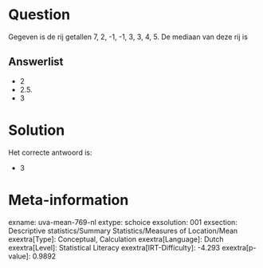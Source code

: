 Question
========

Gegeven is de rij getallen 7, 2, -1, -1, 3, 3, 4, 5. De mediaan van deze
rij is


Answerlist
----------

* 2
* 2.5.
* 3

Solution
========

Het correcte antwoord is: 

* 3

Meta-information
================
exname: uva-mean-769-nl
extype: schoice
exsolution: 001
exsection: Descriptive statistics/Summary Statistics/Measures of Location/Mean
exextra[Type]: Conceptual, Calculation
exextra[Language]: Dutch
exextra[Level]: Statistical Literacy
exextra[IRT-Difficulty]: -4.293
exextra[p-value]: 0.9892
